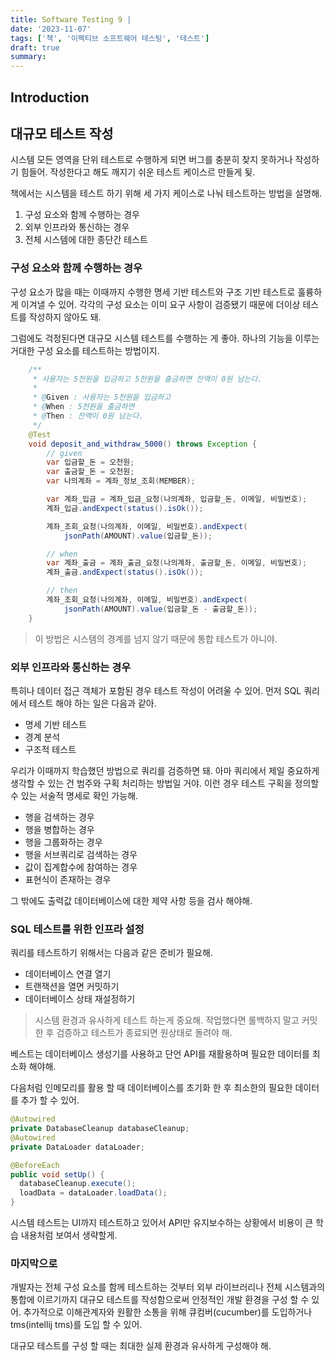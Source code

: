 ```yaml
---
title: Software Testing 9 |
date: '2023-11-07'
tags: ['책', '이펙티브 소프트웨어 테스팅', '테스트']
draft: true
summary:
---
```


## Introduction

<TOCInline toc={props.toc} exclude="Introduction" />

## 대규모 테스트 작성

시스템 모든 영역을 단위 테스트로 수행하게 되면 버그를 충분히 찾지 못하거나 작성하기 힘들어.
작성한다고 해도 깨지기 쉬운 테스트 케이스르 만들게 됮.

책에서는 시스템을 테스트 하기 위해 세 가지 케이스로 나눠 테스트하는 방법을 설명해.

1. 구성 요소와 함께 수행하는 경우
2. 외부 인프라와 통신하는 경우
3. 전체 시스템에 대한 종단간 테스트

### 구성 요소와 함께 수행하는 경우

구성 요소가 많을 때는 이때까지 수행한 명세 기반 테스트와 구조 기반 테스트로 훌륭하게 이겨낼 수 있어.
각각의 구성 요소는 이미 요구 사항이 검증됐기 때문에 더이상 테스트를 작성하지 않아도 돼.

그럼에도 걱정된다면 대규모 시스템 테스트를 수행하는 게 좋아. 하나의 기능을 이루는 거대한 구성 요소를 테스트하는 방법이지.

```java
	/**
	 * 사용자는 5천원을 입금하고 5천원을 출금하면 잔액이 0원 남는다.
	 *
	 * @Given : 사용자는 5천원을 입금하고
	 * @When : 5천원을 출금하면
	 * @Then : 잔액이 0원 남는다.
	 */
	@Test
	void deposit_and_withdraw_5000() throws Exception {
		// given
		var 입금할_돈 = 오천원;
		var 출금할_돈 = 오천원;
		var 나의계좌 = 계좌_정보_조회(MEMBER);

		var 계좌_입금 = 계좌_입금_요청(나의계좌, 입금할_돈, 이메일, 비밀번호);
		계좌_입금.andExpect(status().isOk());

		계좌_조회_요청(나의계좌, 이메일, 비밀번호).andExpect(
			jsonPath(AMOUNT).value(입금할_돈));

		// when
		var 계좌_출금 = 계좌_출금_요청(나의계좌, 출금할_돈, 이메일, 비밀번호);
		계좌_출금.andExpect(status().isOk());

		// then
		계좌_조회_요청(나의계좌, 이메일, 비밀번호).andExpect(
			jsonPath(AMOUNT).value(입금할_돈 - 출금할_돈));
	}
```

> 이 방법은 시스템의 경계를 넘지 않기 때문에 통합 테스트가 아니야.

### 외부 인프라와 통신하는 경우

특히나 데이터 접근 객체가 포함된 경우 테스트 작성이 어려울 수 있어.
먼저 SQL 쿼리에서 테스트 해야 하는 일은 다음과 같아.

- 명세 기반 테스트
- 경계 분석
- 구조적 테스트

우리가 이때까지 학습했던 방법으로 쿼리를 검증하면 돼.
아마 쿼리에서 제일 중요하게 생각할 수 있는 건 범주와 구획 처리하는 방법일 거야.
이런 경우 테스트 구획을 정의할 수 있는 서술적 명세로 확인 가능해.

- 행을 검색하는 경우
- 행을 병합하는 경우
- 행을 그룹화하는 경우
- 행을 서브쿼리로 검색하는 경우
- 값이 집계합수에 참여하는 경우
- 표현식이 존재하는 경우

그 밖에도 출력값 데이터베이스에 대한 제약 사항 등을 검사 해야해.

### SQL 테스트를 위한 인프라 설정

쿼리를 테스트하기 위해서는 다음과 같은 준비가 필요해.

- 데이터베이스 연결 열기
- 트랜잭션을 열면 커밋하기
- 데이터베이스 상태 재설정하기

> 시스템 환경과 유사하게 테스트 하는게 중요해.
> 작업했다면 롤백하지 말고 커밋한 후 검증하고 테스트가 종료되면 원상태로 돌려야 해.

베스트는 데이터베이스 생성기를 사용하고 단언 API를 재활용하며 필요한 데이터를 최소화 해야해.

다음처럼 인메모리를 활용 할 때 데이터베이스를 초기화 한 후 최소한의 필요한 데이터를 추가 할 수 있어.

```java
@Autowired
private DatabaseCleanup databaseCleanup;
@Autowired
private DataLoader dataLoader;

@BeforeEach
public void setUp() {
  databaseCleanup.execute();
  loadData = dataLoader.loadData();
}
```

시스템 테스트는 UI까지 테스트하고 있어서 API만 유지보수하는 상황에서 비용이 큰 학습 내용처럼 보여서 생략할게.

### 마지막으로

개발자는 전체 구성 요소를 함께 테스트하는 것부터 외부 라이브러리나 전체 시스템과의 통합에 이르기까지 대규모 테스트를 작성함으로써 안정적인 개발 환경을 구성 할 수 있어.
추가적으로 이해관계자와 원활한 소통을 위해 큐컴버(cucumber)를 도입하거나 tms(intellij tms)를 도입 할 수 있어.

대규모 테스트를 구성 할 때는 최대한 실제 환경과 유사하게 구성해야 해.
